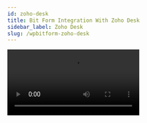 ```yaml
---
id: zoho-desk
title: Bit Form Integration With Zoho Desk 
sidebar_label: Zoho Desk
slug: /wpbitform-zoho-desk
---
```


<Video youtube src="zDKRmhTsYEM" />
<br/>


By the **Zoho Desk integration** with WordPress form builder, you can automatically create tickets in Zoho Desk. You can easily integrate without any coding. This Documentation goes through the configuration process. 

## Authorization Settings

First, you have to log-in to your WordPress dashboard. Then click on Bit form from the left sidebar. Select an existing form that you want to integrate with Zoho Desk if you don’t have any form please create a new form. Please follow the screenshots below:

<Image src="Zoho Desk/1.create_form" alt="Zoho Desk" w="1020" h="300" />

Then click on the Settings menu from the top navigation bar. Navigate to ***Settings->Integrations->Click on (+) ->Select Zoho Desk***. Please follow the screenshots below:

<Image src="Zoho Desk/2.Homepage" alt="Zoho Desk" w="1020" h="300" />

<Image src="Zoho Desk/3.Bit-Form-to-Zoho-Desk-integration-select" alt="Zoho Desk" w="1020" h="300" />

Select a data center from the dropdown. Then click on the ***Zoho API Console***. Navigate to ***API Console->Get Started->Server-based Applications***. Please follow the screenshots below

<Image src="Zoho Desk/4.Bit-Form-to-Zoho-Desk-api-console" alt="Zoho Desk" w="1020" h="300" />

<Image src="Zoho Desk/5.GetStarted" alt="Zoho Desk" w="1020" h="300" />

<Image src="Zoho Desk/6.api-console-server-based" alt="Zoho Desk" w="1020" h="300" />

Fill those fields (Homepage URL and Authorized Redirect URLs) the same as your Integration Homepage. Then click ***UPDATE***.

<Image src="Zoho Desk/7.Client-Details" alt="Zoho Desk" w="1020" h="300" />

A Client ID and a Client Secret will be generated.Then go to the Client Secret tab.

<Image src="Zoho Desk/8.Bit-Form-to-Zoho-Desk-client-secret" alt="Zoho Desk" w="1020" h="300" />

Then copy the Client ID and Client Secret and paste them to the Bit Form integration page. Then click on the ***Authorize*** button (wait for a few seconds). After the successful authorization click on the Next button

<Image src="Zoho Desk/9.Bit-Form-to-Zoho-Desk-integration-homepage" alt="Zoho Desk" w="1020" h="300" />

<Image src="Zoho Desk/10.Bit-Form-to-Zoho-Desk-accept" alt="Zoho Desk" w="1020" h="300" />

<Image src="Zoho Desk/11.Bit-Form-to-Zoho-Desk-authorizations" alt="Zoho Desk" w="1020" h="300" />

## Integration Settings

Select the required Portal and Department from the dropdown. Map all the mandatory Desk fields to the corresponding fields in your form. At last select the requires Ticket Owner from the actions.

<Video src="12.Bit-Form-to-Zoho-desk-map-field-1024x497" alt="Zoho Desk" w="1020" h="400" />

To map more form fields to Desk fields, click on the (+). The form fields that are relevant to the selected field would be listed in the drop-down under Bit Forms.

<Video src="13" alt="Zoho Desk" w="800" h="400" />

## Actions

***1.Ticket Owner:*** Ticket Owner is mandatory in Zoho Desk. You have to select the Ticket Owner from actions

<Video src="14.Bit-Form-to-Zoho-desk-ticke-owner-1024x497" alt="Zoho Desk" w="1020" h="400" />

***2. Product Name:*** You can product-wise assign ticket in Zoho Desk. For this, you have to select the Product Name from the actions.

<Video youtube src="FrEcyDi3VOc" />


<Video src="15.Bit-Form-to-Zoho-desk-product-name-1024x497" alt="Zoho Desk" w="1020" h="400" />

***3. Attachment:*** To send an attachment to the Zoho Desk you have to select the required file upload field from actions.

<Video src="16.Bit-Form-to-Zoho-desk-attachment-1024x497" alt="Zoho Desk" w="1020" h="400" />

Select the necessary Actions to be performed on integration and then click on the Save button to save your settings.

In the end, create a Workflow for triggering the integration. Select the integration which you created before.

<Video src="17.Bit-Form-to-Zoho-desk-workflow" alt="Zoho Desk" w="1020" h="400" />




